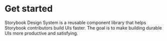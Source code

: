 
<Meta title="Components|single-date-picker" />

# Get started

Storybook Design System is a reusable component library that helps Storybook contributors build UIs faster. The goal is to make building durable UIs more productive and satisfying.
